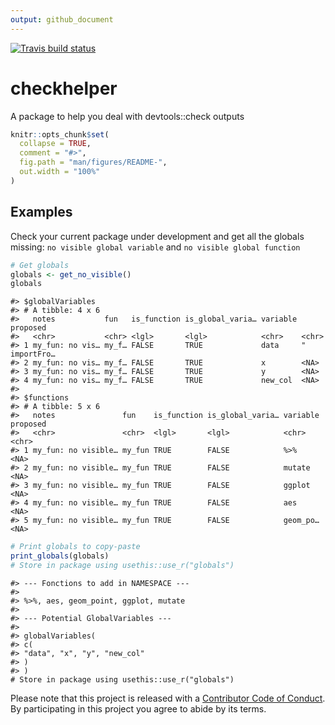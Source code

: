 ```yaml
---
output: github_document
---
```


<!-- README.md is generated from README.Rmd. Please edit that file -->

<!-- badges: start -->
[![Travis build status](https://travis-ci.org/ThinkR-open/checkhelper.svg?branch=master)](https://travis-ci.org/ThinkR-open/checkhelper)
<!-- badges: end -->
  
# checkhelper
A package to help you deal with devtools::check outputs

```r
knitr::opts_chunk$set(
  collapse = TRUE,
  comment = "#>",
  fig.path = "man/figures/README-",
  out.width = "100%"
)
```

## Examples

Check your current package under development and get all the globals missing: `no visible global variable` and `no visible global function`


```r
# Get globals
globals <- get_no_visible()
globals
```
```
#> $globalVariables
#> # A tibble: 4 x 6
#>   notes           fun   is_function is_global_varia… variable proposed     
#>   <chr>           <chr> <lgl>       <lgl>            <chr>    <chr>        
#> 1 my_fun: no vis… my_f… FALSE       TRUE             data     "  importFro…
#> 2 my_fun: no vis… my_f… FALSE       TRUE             x        <NA>         
#> 3 my_fun: no vis… my_f… FALSE       TRUE             y        <NA>         
#> 4 my_fun: no vis… my_f… FALSE       TRUE             new_col  <NA>         
#> 
#> $functions
#> # A tibble: 5 x 6
#>   notes               fun    is_function is_global_varia… variable proposed
#>   <chr>               <chr>  <lgl>       <lgl>            <chr>    <chr>   
#> 1 my_fun: no visible… my_fun TRUE        FALSE            %>%      <NA>    
#> 2 my_fun: no visible… my_fun TRUE        FALSE            mutate   <NA>    
#> 3 my_fun: no visible… my_fun TRUE        FALSE            ggplot   <NA>    
#> 4 my_fun: no visible… my_fun TRUE        FALSE            aes      <NA>    
#> 5 my_fun: no visible… my_fun TRUE        FALSE            geom_po… <NA>
```

```r
# Print globals to copy-paste
print_globals(globals)
# Store in package using usethis::use_r("globals")
```

```
#> --- Fonctions to add in NAMESPACE ---
#> 
#> %>%, aes, geom_point, ggplot, mutate
#> 
#> --- Potential GlobalVariables ---
#> 
#> globalVariables(
#> c(
#> "data", "x", "y", "new_col"
#> )
#> )
# Store in package using usethis::use_r("globals")
```


  Please note that this project is released with a [Contributor Code of Conduct](CODE_OF_CONDUCT.md).
  By participating in this project you agree to abide by its terms.
